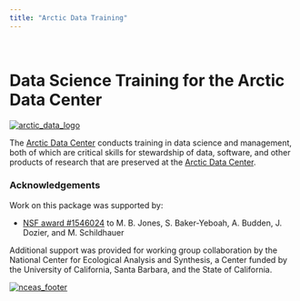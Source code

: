 ```yaml
---
title: "Arctic Data Training"
---
```


<br>

# Data Science Training for the Arctic Data Center

[![arctic_data_logo](./arctic-data-center.png)](https://arcticdata.io)
<br>

The [Arctic Data Center](https://arcticdata.io) conducts training in data science and management,
both of which are critical skills for stewardship of data, software, and other
products of research that are preserved at the [Arctic Data Center](https://arcticdata.io).


### Acknowledgements
Work on this package was supported by:

- [NSF award #1546024](http://www.nsf.gov/awardsearch/showAward?AWD_ID=1546024) to M. B. Jones, S. Baker-Yeboah, A. Budden, J. Dozier, and M. Schildhauer

Additional support was provided for working group collaboration by the National Center for Ecological Analysis and Synthesis, a Center funded by the University of California, Santa Barbara, and the State of California.

[![nceas_footer](https://www.nceas.ucsb.edu/files/newLogo_0.png)](http://www.nceas.ucsb.edu)
